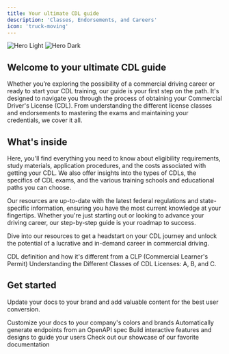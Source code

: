 ```yaml
---
title: Your ultimate CDL guide
description: 'Classes, Endorsements, and Careers'
icon: 'truck-moving'
---
```


<img
  className="block dark:hidden"
  src="https://driving-tests.org/wp-content/uploads/2023/12/cdl-truck.png"
  alt="Hero Light"
/>
<img
  className="hidden dark:block"
  src="https://driving-tests.org/wp-content/uploads/2023/12/cdl-truck.png"
  alt="Hero Dark"
/>

## Welcome to your ultimate CDL guide

Whether you’re exploring the possibility of a commercial driving career or ready to start your CDL training, our guide is your first step on the path. It's designed to navigate you through the process of obtaining your Commercial Driver's License (CDL). From understanding the different license classes and endorsements to mastering the exams and maintaining your credentials, we cover it all. 

## What's inside

Here, you'll find everything you need to know about eligibility requirements, study materials, application procedures, and the costs associated with getting your CDL. We also offer insights into the types of CDLs, the specifics of CDL exams, and the various training schools and educational paths you can choose.  

Our resources are up-to-date with the latest federal regulations and state-specific information, ensuring you have the most current knowledge at your fingertips. Whether you're just starting out or looking to advance your driving career, our step-by-step guide is your roadmap to success.

Dive into our resources to get a headstart on your CDL journey and unlock the potential of a lucrative and in-demand career in commercial driving.

<CardGroup cols={2}>
  <Card
    title="What is a CDL?"
    icon="id-card"
    href="what-is-cdl-definition"
  >
    CDL definition and how it's different from a CLP (Commercial Learner's Permit)
  </Card>
  <Card
    title="CDL Classification and Licensing"
    icon="image"
    href="cdl-types/classification"
  >
    Understanding the Different Classes of CDL Licenses: A, B, and C.
  </Card>
</CardGroup>

## Get started

Update your docs to your brand and add valuable content for the best user conversion.

<CardGroup cols={2}>
  <Card
    title="Requirements and eligibility"
    icon="file-contract"
    href="requirements-eligibility"
  >
    Customize your docs to your company's colors and brands
  </Card>
  <Card
    title="Application process"
    icon="paste"
    href="application-process"
  >
    Automatically generate endpoints from an OpenAPI spec
  </Card>
  <Card
    title="Study materials"
    icon="book-open"
    href="study-materials"
  >
    Build interactive features and designs to guide your users
  </Card>
  <Card
    title="Fees and costs"
    icon="file-invoice-dollar"
    href="fees-costs"
  >
    Check out our showcase of our favorite documentation
  </Card>
</CardGroup>
